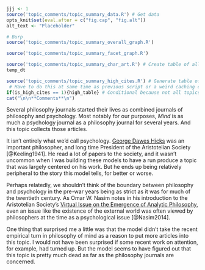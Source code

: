 ```r
jjj <- 1
source('topic_comments/topic_summary_data.R') # Get data
opts_knit$set(eval.after = c("fig.cap", "fig.alt"))
alt_text <- "Placeholder"
```

```r
# Burp
source('topic_comments/topic_summary_overall_graph.R')
```

```r
source('topic_comments/topic_summary_facet_graph.R')
```

```r
source('topic_comments/topic_summary_char_art.R') # Create table of all articles in topic # Burp
temp_dt
```

```r
source('topic_comments/topic_summary_high_cites.R') # Generate table of highly cited articles. 
 # Have to do this at same time as previous script or a weird caching error occurs.
if(is_high_cites == 1){high_table} # Conditional because not all topics have high cites
cat("\n\n**Comments**\n")
```

Several philosophy journals started their lives as combined journals of philosophy and psychology. Most notably for our purposes, _Mind_ is as much a psychology journal as a philosophy journal for several years. And this topic collects those articles.

It isn't entirely what we'd call psychology. [George Dawes Hicks](https://philpapers.org/rec/KEEGDH) was an important philosopher, and long time President of the Aristotelian Society [@Keeling1941]. He read a lot of papers to the society, and it wasn't uncommon when I was building these models to have a run produce a topic that was largely centered on his work. But he ends up being relatively peripheral to the story this model tells, for better or worse.

Perhaps relatedly, we shouldn't think of the boundary between philosophy and psychology in the pre-war years being as strict as it was for much of the twentieth century. As Omar W. Nasim notes in his introduction to the Aristotelian Society's [Virtual Issue on the Emergence of Analytic Philosophy](http://www.aristoteliansociety.org.uk/the-virtual-issue/the-virtual-issue-no-2/), even an issue like the existence of the external world was often viewed by philosophers at the time as a psychological issue [@Nasim2014].

One thing that surprised me a little was that the model didn't take the recent empirical turn in philosophy of mind as a reason to put more articles into this topic. I would not have been surprised if some recent work on attention, for example, had turned up. But the model seems to have figured out that this topic is pretty much dead as far as the philosophy journals are concerned.